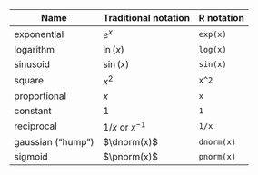 
<!-- the official list of naked modeling functions and their names -->

Name | Traditional notation       |  R notation
------------|---------------------|--------------
exponential | $e^x$               | `exp(x)`
logarithm   | $\ln(x)$            | `log(x)`
sinusoid    | $\sin(x)$           | `sin(x)`
square      | $x^2$               | `x^2`
proportional| $x$                 | `x`
constant    | $1$                 | `1`
reciprocal  | $1/x$ or $x^{-1}$   | `1/x`
gaussian ("hump")        | $\dnorm(x)$         | `dnorm(x)`
sigmoid     | $\pnorm(x)$         | `pnorm(x)`
